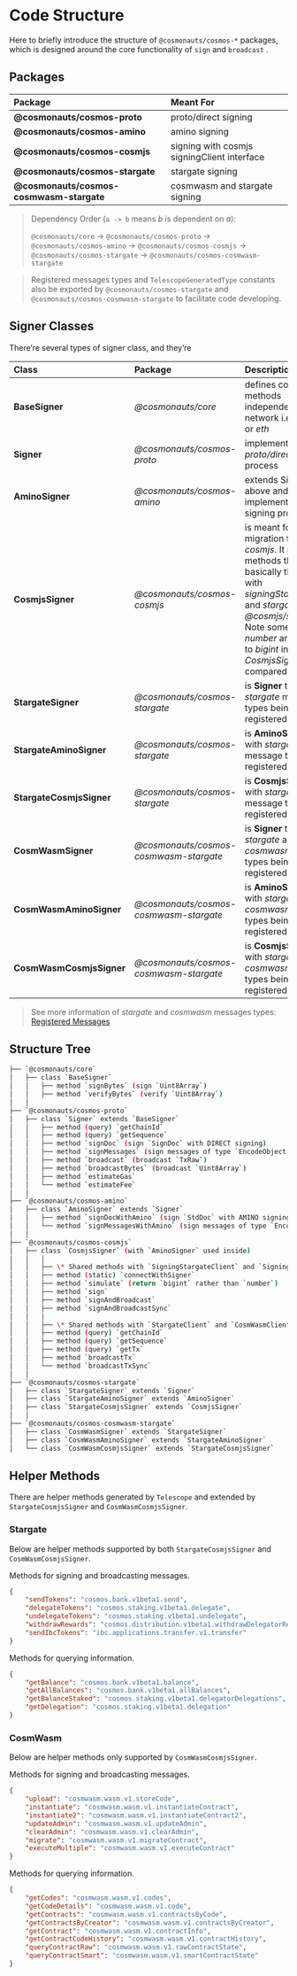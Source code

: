 # Code Structure

Here to briefly introduce the structure of `@cosmonauts/cosmos-*` packages, which is designed around the core functionality of `sign` and `broadcast` .

## Packages

| Package                            | Meant For                                   |
| :--------------------------------- | :------------------------------------------ |
| **@cosmonauts/cosmos-proto**             | proto/direct signing                        |
| **@cosmonauts/cosmos-amino**             | amino signing                               |
| **@cosmonauts/cosmos-cosmjs**            | signing with cosmjs signingClient interface |
| **@cosmonauts/cosmos-stargate**          | stargate signing                            |
| **@cosmonauts/cosmos-cosmwasm-stargate** | cosmwasm and stargate signing               |

> Dependency Order (`a -> b` means _b_ is dependent on _a_):
>
> `@cosmonauts/core` -> `@cosmonauts/cosmos-proto` -> `@cosmonauts/cosmos-amino` -> `@cosmonauts/cosmos-cosmjs` -> `@cosmonauts/cosmos-stargate` -> `@cosmonauts/cosmos-cosmwasm-stargate`

> Registered messages types and `TelescopeGeneratedType` constants also be exported by `@cosmonauts/cosmos-stargate` and `@cosmonauts/cosmos-cosmwasm-stargate` to facilitate code developing.

## Signer Classes

There’re several types of signer class, and they’re

| Class                    | Package                          | Description                                                                                                                                                                                                                                                     |
| :----------------------- | :------------------------------- | :-------------------------------------------------------------------------------------------------------------------------------------------------------------------------------------------------------------------------------------------------------------- |
| **BaseSigner**           | _@cosmonauts/core_                     | defines common methods independent of network i.e. _cosmos_ or _eth_                                                                                                                                                                                            |
| **Signer**               | _@cosmonauts/cosmos-proto_             | implements _proto/direct_ signing process                                                                                                                                                                                                                       |
| **AminoSigner**          | _@cosmonauts/cosmos-amino_             | extends Signer above and implements _amino_ signing process                                                                                                                                                                                                     |
| **CosmjsSigner**         | _@cosmonauts/cosmos-cosmjs_            | is meant for swift migration from _cosmjs_. It provides methods that are basically the same with _signingStargateClient_ and _stargateClient_ in _@cosmjs/stargate_. Note some returned _number_ are changed to _bigint_ in _CosmjsSigner_ compared to _cosmjs_ |
| **StargateSigner**       | _@cosmonauts/cosmos-stargate_          | is **Signer** that with _stargate_ message types being registered by default                                                                                                                                                                                    |
| **StargateAminoSigner**  | _@cosmonauts/cosmos-stargate_          | is **AminoSigner** that with _stargate_ message types being registered by default                                                                                                                                                                               |
| **StargateCosmjsSigner** | _@cosmonauts/cosmos-stargate_          | is **CosmjsSigner** that with _stargate_ message types being registered by default                                                                                                                                                                              |
| **CosmWasmSigner**       | _@cosmonauts/cosmos-cosmwasm-stargate_ | is **Signer** that with _stargate_ and _cosmwasm_ message types being registered by default                                                                                                                                                                     |
| **CosmWasmAminoSigner**  | _@cosmonauts/cosmos-cosmwasm-stargate_ | is **AminoSigner** that with _stargate_ and _cosmwasm_ message types being registered by default                                                                                                                                                                |
| **CosmWasmCosmjsSigner** | _@cosmonauts/cosmos-cosmwasm-stargate_ | is **CosmjsSigner** that with _stargate_ and _cosmwasm_ message types being registered by default                                                                                                                                                               |

> See more information of _stargate_ and _cosmwasm_ messages types: [Registered Messages](/cosmos/messages)

## Structure Tree

```sh
├── `@cosmonauts/core`
│   ├── class `BaseSigner`
│   │   ├── method `signBytes` (sign `Uint8Array`)
│   │   ├── method `verifyBytes` (verify `Uint8Array`)
│   │
├── `@cosmonauts/cosmos-proto`
│   ├── class `Signer` extends `BaseSigner`
│   │   ├── method (query) `getChainId`
│   │   ├── method (query) `getSequence`
│   │   ├── method `signDoc` (sign `SignDoc` with DIRECT signing)
│   │   ├── method `signMessages` (sign messages of type `EncodeObject[]` with DIRECT signing)
│   │   ├── method `broadcast` (broadcast `TxRaw`)
│   │   ├── method `broadcastBytes` (broadcast `Uint8Array`)
│   │   ├── method `estimateGas`
│   │   └── method `estimateFee`
│   │
├── `@cosmonauts/cosmos-amino`
│   ├── class `AminoSigner` extends `Signer`
│   │   ├── method `signDocWithAmino` (sign `StdDoc` with AMINO signing)
│   │   └── method `signMessagesWithAmino` (sign messages of type `EncodeObject[]` with AMINO signing)
│   │
├── `@cosmonauts/cosmos-cosmjs`
│   ├── class `CosmjsSigner` (with `AminoSigner` used inside)
│   │   │
│   │   ├── \* Shared methods with `SigningStargateClient` and `SigningCosmWasmClient` *\
│   │   ├── method (static) `connectWithSigner`
│   │   ├── method `simulate` (return `bigint` rather than `number`)
│   │   ├── method `sign`
│   │   ├── method `signAndBroadcast`
│   │   ├── method `signAndBroadcastSync`
│   │   │
│   │   ├── \* Shared methods with `StargateClient` and `CosmWasmClient` *\
│   │   ├── method (query) `getChainId`
│   │   ├── method (query) `getSequence`
│   │   ├── method (query) `getTx`
│   │   ├── method `broadcastTx`
│   │   └── method `broadcastTxSync`
│   │
├── `@cosmonauts/cosmos-stargate`
│   ├── class `StargateSigner` extends `Signer`
│   ├── class `StargateAminoSigner` extends `AminoSigner`
│   ├── class `StargateCosmjsSigner` extends `CosmjsSigner`
│   │
├── `@cosmonauts/cosmos-cosmwasm-stargate`
│   ├── class `CosmWasmSigner` extends `StargateSigner`
│   ├── class `CosmWasmAminoSigner` extends `StargateAminoSigner`
│   └── class `CosmWasmCosmjsSigner` extends `StargateCosmjsSigner`
```

## Helper Methods

There are helper methods generated by `Telescope` and extended by `StargateCosmjsSigner` and `CosmWasmCosmjsSigner`.

### Stargate

Below are helper methods supported by both `StargateCosmjsSigner` and `CosmWasmCosmjsSigner`.

Methods for signing and broadcasting messages.

```json
{
    "sendTokens": "cosmos.bank.v1beta1.send",
    "delegateTokens": "cosmos.staking.v1beta1.delegate",
    "undelegateTokens": "cosmos.staking.v1beta1.undelegate",
    "withdrawRewards": "cosmos.distribution.v1beta1.withdrawDelegatorReward",
    "sendIbcTokens": "ibc.applications.transfer.v1.transfer"
}
```

Methods for querying information.

```json
{
    "getBalance": "cosmos.bank.v1beta1.balance",
    "getAllBalances": "cosmos.bank.v1beta1.allBalances",
    "getBalanceStaked": "cosmos.staking.v1beta1.delegatorDelegations",
    "getDelegation": "cosmos.staking.v1beta1.delegation"
}
```

### CosmWasm

Below are helper methods only supported by `CosmWasmCosmjsSigner`.

Methods for signing and broadcasting messages.

```json
{
    "upload": "cosmwasm.wasm.v1.storeCode",
    "instantiate": "cosmwasm.wasm.v1.instantiateContract",
    "instantiate2": "cosmwasm.wasm.v1.instantiateContract2",
    "updateAdmin": "cosmwasm.wasm.v1.updateAdmin",
    "clearAdmin": "cosmwasm.wasm.v1.clearAdmin",
    "migrate": "cosmwasm.wasm.v1.migrateContract",
    "executeMultiple": "cosmwasm.wasm.v1.executeContract"
}
```

Methods for querying information.

```json
{
    "getCodes": "cosmwasm.wasm.v1.codes",
    "getCodeDetails": "cosmwasm.wasm.v1.code",
    "getContracts": "cosmwasm.wasm.v1.contractsByCode",
    "getContractsByCreator": "cosmwasm.wasm.v1.contractsByCreator",
    "getContract": "cosmwasm.wasm.v1.contractInfo",
    "getContractCodeHistory": "cosmwasm.wasm.v1.contractHistory",
    "queryContractRaw": "cosmwasm.wasm.v1.rawContractState",
    "queryContractSmart": "cosmwasm.wasm.v1.smartContractState"
}
```